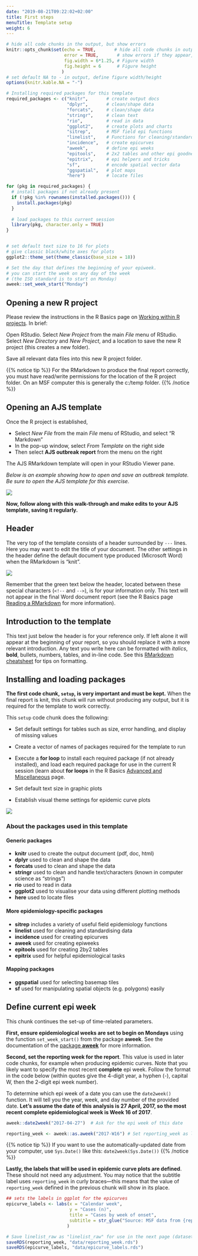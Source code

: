 ```yaml
---
date: "2019-08-21T09:22:02+02:00"
title: First steps
menuTitle: Template setup
weight: 6
---
```



```r
# hide all code chunks in the output, but show errors
knitr::opts_chunk$set(echo = TRUE,       # hide all code chunks in output
                      error = TRUE,       # show errors if they appear, but don't stop
                      fig.width = 6*1.25, # Figure width
                      fig.height = 6      # Figure height
                     )
# set default NA to - in output, define figure width/height
options(knitr.kable.NA = "-")

# Installing required packages for this template
required_packages <- c("knitr",       # create output docs
                       "dplyr",       # clean/shape data
                       "forcats",     # clean/shape data
                       "stringr",     # clean text
                       "rio",         # read in data
                       "ggplot2",     # create plots and charts
                       "sitrep",      # MSF field epi functions
                       "linelist",    # Functions for cleaning/standardising data
                       "incidence",   # create epicurves
                       "aweek",       # define epi weeks
                       "epitools",    # 2x2 tables and other epi goodness
                       "epitrix",     # epi helpers and tricks
                       "sf",          # encode spatial vector data
                       "ggspatial",   # plot maps
                       "here")        # locate files

for (pkg in required_packages) {
  # install packages if not already present
  if (!pkg %in% rownames(installed.packages())) {
    install.packages(pkg)
  }
  
  # load packages to this current session 
  library(pkg, character.only = TRUE)
}


# set default text size to 16 for plots
# give classic black/white axes for plots
ggplot2::theme_set(theme_classic(base_size = 18))

# Set the day that defines the beginning of your epiweek.
# you can start the week on any day of the week
# (the ISO standard is to start on Monday) 
aweek::set_week_start("Monday")
```


## Opening a new R project  

Please review the instructions in the R Basics page on [Working within R projects](https://r4epis.netlify.com/training/r_basics/r_projects/). In brief:  

Open RStudio. Select *New Project* from the main *File* menu of RStudio. Select *New Directory* and *New Project*, and a location to save the new R project (this creates a new folder).  

Save all relevant data files into this new R project folder.  

{{% notice tip %}}
For the RMarkdown to produce the final report correctly, you must have read/write permissions for the location of the R project folder. On an MSF computer this is generally the c:/temp folder. 
{{% /notice %}}  

## Opening an AJS template  

Once the R project is established,  

* Select *New File* from the main *File* menu of RStudio, and select "R Markdown"  
* In the pop-up window, select *From Template* on the right side  
* Then select **AJS outbreak report** from the menu on the right  

The AJS RMarkdown template will open in your RStudio Viewer pane.  

*Below is an example showing how to open and save an outbreak template. Be sure to open the AJS template for this exercise.*  

![](/images/opening_template.gif)

**Now, follow along with this walk-through and make edits to your AJS template, saving it regularly.**


## Header

The very top of the template consists of a header surrounded by `---` lines. Here you may want to edit the title of your document. The other settings in the header define the default document type produced (Microsoft Word) when the RMarkdown is "knit".  

![](/images/AJS_Intro.png)

Remember that the green text below the header, located between these special characters (`<!--` and `-->`), is for your information only. This text will not appear in the final Word document report (see the R Basics page [Reading a RMarkdown](https://r4epis.netlify.com/training/r_basics/rmarkdown_orientation/) for more information).  


## Introduction to the template  

This text just below the header is for your reference only. If left alone it will appear at the beginning of your report, so you should replace it with a more relevant introduction. Any text you write here can be formatted with *italics*, **bold**, bullets, numbers, tables, and in-line code. See this [RMarkdown cheatsheet](/images/rmarkdown_cheatsheet_2.0.pdf) for tips on formatting.  



## Installing and loading packages

**The first code chunk, `setup`, is very important and must be kept.** When the final report is knit, this chunk will run without producing any output, but it is required for the template to work correctly.  

This `setup` code chunk does the following:  

* Set default settings for tables such as size, error handling, and display of missing values  

* Create a vector of names of packages required for the template to run  

* Execute a **for loop** to install each required package (if not already installed), and load each required package for use in the current R session (learn about **for loops** in the R Basics [Advanced and Miscellaneous](https://r4epis.netlify.com/training/r_basics/advanced_functions/) page.  

* Set default text size in graphic plots  

* Establish visual theme settings for epidemic curve plots

![](/images/Package_Installation.png)



### About the packages used in this template  

#### Generic packages  

* **knitr** used to create the output document (pdf, doc, html)  
* **dplyr** used to clean and shape the data  
* **forcats** used to clean and shape the data  
* **stringr** used to clean and handle text/characters (known in computer science as "strings")
* **rio** used to read in data  
* **ggplot2** used to visualise your data using different plotting methods  
* **here** used to locate files

#### More epidemiology-specific packages  

* **sitrep** includes a variety of useful field epidemiology functions
* **linelist** used for cleaning and standardising data  
* **incidence** used for creating epicurves  
* **aweek** used for creating epiweeks  
* **epitools** used for creating 2by2 tables  
* **epitrix** used for helpful epidemiological tasks  

#### Mapping packages  

* **ggspatial** used for selecting basemap tiles  
* **sf** used for manipulating spatial objects (e.g. polygons) easily




## Define current epi week  

This chunk continues the set-up of time-related parameters.  

**First, ensure epidemiological weeks are set to begin on Mondays** using the function `set_week_start()` from the package **aweek**. See the documentation of the [package **aweek**](https://cran.r-project.org/web/packages/aweek/vignettes/introduction.html) for more information. 

**Second, set the reporting week for the report**. This value is used in later code chunks, for example when producing epidemic curves. Note that you likely want to specify the most recent **complete** epi week. Follow the format in the code below (within quotes give the 4-digit year, a hyphen (-), capital W, then the 2-digit epi week number).  

To determine which epi week of a date you can use the `date2week()` function. It will tell you the year, week, and day number of the provided date. **Let's assume the date of this analysis is 27 April, 2017, so the most recent complete epidemiological week is Week 16 of 2017**.  


```r
aweek::date2week("2017-04-27")  # Ask for the epi week of this date
```

```r
reporting_week <- aweek::as.aweek("2017-W16") # Set reporting_week as last complete epi week
```

{{% notice tip %}}
If you want to use the automatically-updated date from your computer, use `Sys.Date()` like this: `date2week(Sys.Date())`
{{% /notice %}}

**Lastly, the labels that will be used in epidemic curve plots are defined**. These should not need any adjustment. You may notice that the subtitle label uses `reporting_week` in curly braces---this means that the value of `reporting_week` defined in the previous chunk will show in its place.  

```r
## sets the labels in ggplot for the epicurves
epicurve_labels <- labs(x = "Calendar week", 
                        y = "Cases (n)", 
                        title = "Cases by week of onset",
                        subtitle = str_glue("Source: MSF data from {reporting_week}")
                       ) 
```


```r
# Save linelist_raw as "linelist_raw" for use in the next page (dataset alignment).
saveRDS(reporting_week, "data/reporting_week.rds")
saveRDS(epicurve_labels, "data/epicurve_labels.rds")
```

